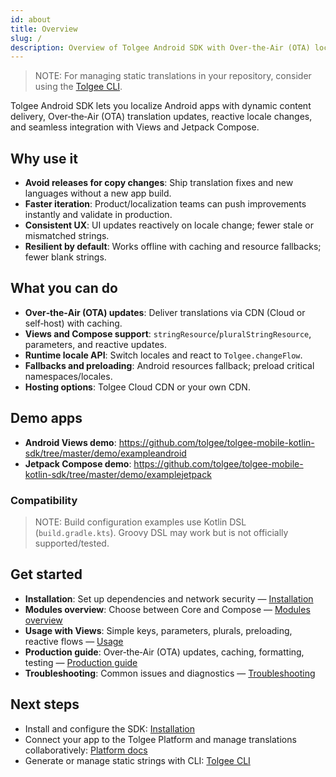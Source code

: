 ```yaml
---
id: about
title: Overview
slug: /
description: Overview of Tolgee Android SDK with Over‑the‑Air (OTA) localization updates and how to get started.
---
```


> NOTE:
> For managing static translations in your repository, consider using the [Tolgee CLI](/tolgee-cli/installation).

Tolgee Android SDK lets you localize Android apps with dynamic content delivery, Over‑the‑Air (OTA) translation updates, reactive locale changes, and seamless integration with Views and Jetpack Compose.

## Why use it

- __Avoid releases for copy changes__: Ship translation fixes and new languages without a new app build.
- __Faster iteration__: Product/localization teams can push improvements instantly and validate in production.
- __Consistent UX__: UI updates reactively on locale change; fewer stale or mismatched strings.
- __Resilient by default__: Works offline with caching and resource fallbacks; fewer blank strings.

## What you can do

- __Over‑the‑Air (OTA) updates__: Deliver translations via CDN (Cloud or self‑host) with caching.
- __Views and Compose support__: `stringResource`/`pluralStringResource`, parameters, and reactive updates.
- __Runtime locale API__: Switch locales and react to `Tolgee.changeFlow`.
- __Fallbacks and preloading__: Android resources fallback; preload critical namespaces/locales.
- __Hosting options__: Tolgee Cloud CDN or your own CDN.

## Demo apps

- __Android Views demo__: https://github.com/tolgee/tolgee-mobile-kotlin-sdk/tree/master/demo/exampleandroid
- __Jetpack Compose demo__: https://github.com/tolgee/tolgee-mobile-kotlin-sdk/tree/master/demo/examplejetpack

### Compatibility

> NOTE:
> Build configuration examples use Kotlin DSL (`build.gradle.kts`). Groovy DSL may work but is not officially supported/tested.

## Get started

- __Installation__: Set up dependencies and network security — [Installation](./installation.mdx)
- __Modules overview__: Choose between Core and Compose — [Modules overview](./modules.mdx)
- __Usage with Views__: Simple keys, parameters, plurals, preloading, reactive flows — [Usage](./usage.mdx)
- __Production guide__: Over‑the‑Air (OTA) updates, caching, formatting, testing — [Production guide](./production.mdx)
- __Troubleshooting__: Common issues and diagnostics — [Troubleshooting](./troubleshooting.mdx)

## Next steps

- Install and configure the SDK: [Installation](./installation.mdx)
- Connect your app to the Tolgee Platform and manage translations collaboratively: [Platform docs](../platform/)
- Generate or manage static strings with CLI: [Tolgee CLI](/tolgee-cli/installation)

